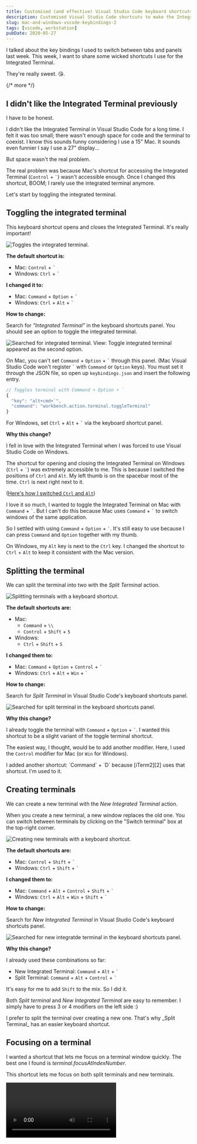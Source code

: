 ```yaml
---
title: Customised (and effective) Visual Studio Code keyboard shortcuts for Mac and Windows (Part 2)
description: Customised Visual Studio Code shortcuts to make the Integrated Terminal easy to use.
slug: mac-and-windows-vscode-keybindings-2
tags: [vscode, workstation]
pubDate: 2020-05-27
---
```


I talked about the key bindings I used to switch between tabs and panels last week. This week, I want to share some wicked shortcuts I use for the Integrated Terminal.

They're really sweet. 😘.

{/* more */}

## I didn't like the Integrated Terminal previously

I have to be honest.

I didn't like the Integrated Terminal in Visual Studio Code for a long time. I felt it was too small; there wasn't enough space for code and the terminal to coexist. I know this sounds funny considering I use a 15" Mac. It sounds even funnier I say I use a 27" display...

But space wasn't the real problem.

The real problem was because Mac's shortcut for accessing the Integrated Terminal (`Control` + <code>\`</code>) wasn't accessible enough. Once I changed this shortcut, BOOM; I rarely use the integrated terminal anymore.

Let's start by toggling the integrated terminal.

## Toggling the integrated terminal

This keyboard shortcut opens and closes the Integrated Terminal. It's really important!

<Image
  src='/assets/2020/vscode-keybindings-2/toggle-terminal.gif'
  alt='Toggles the integrated terminal.'
/>

**The default shortcut is:**

- Mac: `Control` + <code>\`</code>
- Windows: `Ctrl` + <code>\`</code>

**I changed it to:**

- Mac: `Command` + `Option` + <code>\`</code>
- Windows: `Ctrl` + `Alt` + <code>\`</code>

**How to change:**

Search for _"Integrated Terminal"_ in the keyboard shortcuts panel. You should see an option to toggle the integrated terminal.

<Image
  src='/assets/2020/vscode-keybindings-2/view-integrated-terminal.png'
  alt='Searched for integrated terminal. View: Toggle integrated terminal appeared as the second option.'
/>

On Mac, you can't set `Command` + `Option` + <code>\`</code> through this panel. (Mac Visual Studio Code won't register <code>\`</code> with `Command` or `Option` keys). You must set it through the JSON file, so open up `keybindings.json` and insert the following entry.

```js
// Toggles terminal with Command + Option + `
{
  "key": "alt+cmd+`",
  "command": "workbench.action.terminal.toggleTerminal"
}
```

For Windows, set `Ctrl` + `Alt` + <code>\`</code> via the keyboard shortcut panel.

**Why this change?**

I fell in love with the Integrated Terminal when I was forced to use Visual Studio Code on Windows.

The shortcut for opening and closing the Integrated Terminal on Windows (`Ctrl` + <code>\`</code>) was extremely accessible to me. This is because I switched the positions of `Ctrl` and `Alt`. My left thumb is on the spacebar most of the time. `Ctrl` is next right next to it.

([Here's how I switched `Ctrl` and `Alt`][1])

I love it so much, I wanted to toggle the Integrated Terminal on Mac with `Command` + <code>\`</code>. But I can't do this because Mac uses `Command` + <code>\`</code> to switch windows of the same application.

So I settled with using `Command` + `Option` + <code>\`</code>. It's still easy to use because I can press `Command` and `Option` together with my thumb.

On Windows, my `Alt` key is next to the `Ctrl` key. I changed the shortcut to `Ctrl` + `Alt` to keep it consistent with the Mac version.

## Splitting the terminal

We can split the terminal into two with the _Split Terminal_ action.

<Image
  src='/assets/2020/vscode-keybindings-2/split-terminal.gif'
  alt='Splitting terminals with a keyboard shortcut.'
/>

**The default shortcuts are:**

- Mac:
  - `Command` + `\\`
  - `Control` + `Shift` + `5`
- Windows:
  - `Ctrl` + `Shift` + `S`

**I changed them to:**

- Mac: `Command` + `Option` + `Control` + <code>\`</code>
- Windows: `Ctrl` + `Alt` + `Win` + <code>\`</code>

**How to change:**

Search for _Split Terminal_ in Visual Studio Code's keyboard shortcuts panel.

<Image
  src='/assets/2020/vscode-keybindings-2/split-terminal.png'
  alt='Searched for split terminal in the keyboard shortcuts panel.'
/>

**Why this change?**

I already toggle the terminal with `Command` + `Option` + <code>\`</code>. I wanted this shortcut to be a slight variant of the toggle terminal shortcut.

The easiest way, I thought, would be to add another modifier. Here, I used the `Control` modifier for Mac (or `Win` for Windows).

<Callout>
  I added another shortcut: `Command` + `D` because [iTerm2][2] uses that
  shortcut. I'm used to it.
</Callout>

## Creating terminals

We can create a new terminal with the _New Integrated Terminal_ action.

When you create a new terminal, a new window replaces the old one. You can switch between terminals by clicking on the "Switch terminal" box at the top-right corner.

<Image
  src='/assets/2020/vscode-keybindings-2/new-terminal.gif'
  alt='Creating new terminals with a keyboard shortcut.'
/>

**The default shortcuts are:**

- Mac: `Control` + `Shift` + <code>\`</code>
- Windows: `Ctrl` + `Shift` + <code>\`</code>

**I changed them to:**

- Mac: `Command` + `Alt` + `Control` + `Shift` + <code>\`</code>
- Windows: `Ctrl` + `Alt` + `Win` + `Shift` + <code>\`</code>

**How to change:**

Search for _New Integrated Terminal_ in Visual Studio Code's keyboard shortcuts panel.

<Image
  src='/assets/2020/vscode-keybindings-2/new-terminal.png'
  alt='Searched for new integratde terminal in the keyboard shortcuts panel.'
/>

**Why this change?**

I already used these combinations so far:

- New Integrated Terminal: `Command` + `Alt` + <code>\`</code>
- Split Terminal: `Command` + `Alt` + `Control` + <code>\`</code>

It's easy for me to add `Shift` to the mix. So I did it.

Both _Split terminal_ and _New Integrated Terminal_ are easy to remember. I simply have to press 3 or 4 modifiers on the left side :)

<Callout>
  I prefer to split the terminal over creating a new one. That's why _Split
  Terminal_ has an easier keyboard shortcut.
</Callout>

## Focusing on a terminal

I wanted a shortcut that lets me focus on a terminal window quickly. The best one I found is _terminal.focusAtIndexNumber_.

This shortcut lets me focus on both split terminals and new terminals.

<Video src='/assets/2020/vscode-keybindings-2/focus-panels.mp4' />

**The default shortcut is:**

There are no default shortcuts for this feature 😢.

**I changed it to:**

- Mac: `Command` + `Option` + Number key
- Windows: `Ctrl` + `Alt` + Number key

**How to change:**

Look for _"focus terminal at index"_ in the keyboard shortcuts panel. You should see this.

<Image
  src='/assets/2020/vscode-keybindings-2/focus-terminal-at-index.png'
  alt='Searched for focus terminal at index.'
/>

**Why this change?**

If you remember from [the previous article][3], here are the shortcuts I used:

1. Switch Tabs: `Command` + Number key
2. Switch code panels: `Option` + Number key

These two shortcuts help me focus my cursor on a specific tab. It makes sense to use a similar convention for focusing on terminals. That's why I settled with `Command` + `Option` + Number key.

For Windows, you know my answer by now. My `Ctrl` is in the same position as `Command`, and my `Alt` is in the name position as `Option`. By setting `Ctrl` + `Alt` + Number key, I'm essentially pressing the same thing on both systems.

## Kill the active terminal

When you can create terminals, you also need to be able to close them. This shortcut closes a terminal window. (It doesn't matter whether we're focusing on a split terminal or a new terminal).

<Image
  src='/assets/2020/vscode-keybindings-2/close-terminal.gif'
  alt='Closes terminals with a keyboard shortcut.'
/>

**The default shortcut is:**

There are no default shortcuts: 😢.

**I changed it to:**

- Mac: `Command` + `W`
- Windows: `Ctrl` + `W`

**How to change:**

Search for _"kill terminal"_ in the keyboard shortcuts panel and change it to the shortcut I mentioned above.

<Image
  src='/assets/2020/vscode-keybindings-2/kill-terminal.png'
  alt='Searched for kill terminal in the keyboard shortcuts panel.'
/>

There's one more step.

We only want to kill a terminal when the terminal has focus. It doesn't make sense to kill a terminal otherwise. We can restrict this shortcut with the `when` expression.

After you created a key binding, right-click the property and select _"Change when expression"_.

<Image
  src='/assets/2020/vscode-keybindings-2/kill-change-when.png'
  alt='Highlights change expression in the contextual menu.'
/>

Enter `terminalFocus` into the textbox.

<Image
  src='/assets/2020/vscode-keybindings-2/kill-when-changed.png'
  alt='Changed the when expression to terminalFocus.'
/>

**Why this change?**

On Mac, we use `Command` + `W` to close a tab. This shortcut let us close BOTH code tabs and panels. It makes sense to the same keyboard shortcut to kill a terminal window!

For Windows, I use `Ctrl` + `W` so I'm pressing the same thing.

## Positioning Workspace and Terminal side by side

I felt the Integrated Terminal doesn't have enough space, remember? With _Move Panel_, I can position my terminal and code editors side by side to get more vertical space.

I can even make Visual Studio Code look like Codepen if I wanted to!

<Video src='/assets/2020/vscode-keybindings-2/codepen-it.mp4' />

(I expanded the terminal with another shortcut. You'll learn this later).

You can position the terminal panel in three ways:

1. Left
2. Right
3. Bottom

**The default shortcut is:**

There are no default shortcuts 😢

**I changed it to:**

- Mac: `Command` + `Option` + `Control` + Arrow key
- Windows: `Ctrl` + `Alt` + `Win` + Arrow key

**How to change:**

Search for _"Move Panel"_ in Visual Studio Code's keyboard shortcuts panel. You should see this:

<Image
  src='/assets/2020/vscode-keybindings-2/move-panel.png'
  alt="Searched for 'move panel' in Visual Studio Code keyboard shortcuts screen."
/>

Change them to the shortcuts I mentioned above.

**Why this change?**

I already use `Command` + `Option` + `Control` for work on the Integrated Terminal. It doesn't hurt to add one more keyboard shortcut into this memory hook!

Besides, I can't use `Command` + `Option` + Arrow keys. They're used to move code editors into different panels (which is more important).

I also don't want to use `Command` + `Control` + Arrow keys. They're used for something else. (See the next section).

## Changing terminal panel size

Visual Studio Code lets you change the size of your terminal panel with a keyboard shortcut. That's what I used to resize the terminal in the video above 👆.

**The default shortcut: **

- Mac:
  - Resize Up: `Command` + `Control` + `Up`
  - Resize Down: `Command` + `Control` + `Down`
  - Resize Left: `Command` + `Control` + `Left`
  - Resize Right: `Command` + `Control` + `Right`
- Windows: No default shortcut 😢

**I changed it to:**

- Mac: I kept the defaults
- Windows: I didn't create a shortcut for this 😢

**Why?**

I thought of using `Ctrl` + `Win` + Arrow keys on Windows to resize terminals. Unfortunately, `Win` + Arrow keys make Windows resize the entire application. I couldn't think of a better shortcut, so I left it untouched.

## Maximizing the terminal

Here's one last tip for the terminal. You can maximise the terminal if you don't need the code editor. To do this, you can click the "Up chevron" icon on a terminal window.

<Image
  src='/assets/2020/vscode-keybindings-2/maximize-terminal.png'
  alt='Location of the button to maximize the terminal.'
/>

Here's what it does:

<Image
  src='/assets/2020/vscode-keybindings-2/maximize-terminal.gif'
  alt='Maximizes the terminal panel.'
/>

**The default shortcut is**

There are no default shortcuts 😢

**I changed it to:**

- Mac: `Command` + `Control` + <code>\`</code>
- Windows: `Ctrl` + `Win` + <code>\`</code>

**How to change:**

Look for _View maximise panel_ in the keyboard shortcuts panel.

<Image
  src='/assets/2020/vscode-keybindings-2/view-maximize-panel.png'
  alt='Searched for Viwe maximize panel in the keyboard shortcuts panel.'
/>

**Why this change?**

I already use <code>\`</code> lots of shortcuts regarding the terminal:

- Toggle terminal: `Command` + `Option` + <code>\`</code>
- Split terminal: `Command` + `Option` + `Control` <code>\`</code>
- Create new terminal: `Command` + `Option` + `Control` + `Shift` <code>\`</code>

Creating another combination with a memory hook to <code>\`</code> is easier than finding a brand new key to use.

That's it for today. I'll share more shortcuts next week.

[1]: /blog/dvorak-qwerty#changing-the-locations-of-ctrl-and-alt
[2]: https://iterm2.com
[3]: /blog/mac-and-windows-vscode-keybindings/
